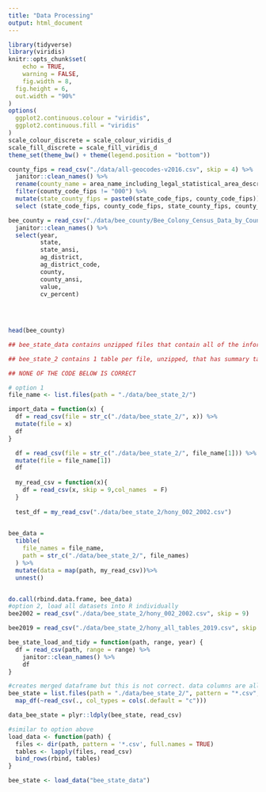 ```yaml
---
title: "Data Processing"
output: html_document
---
```


```r
library(tidyverse)
library(viridis)
knitr::opts_chunk$set(
	echo = TRUE,
	warning = FALSE,
	fig.width = 8, 
  fig.height = 6,
  out.width = "90%"
)
options(
  ggplot2.continuous.colour = "viridis",
  ggplot2.continuous.fill = "viridis"
)
scale_colour_discrete = scale_colour_viridis_d
scale_fill_discrete = scale_fill_viridis_d
theme_set(theme_bw() + theme(legend.position = "bottom"))
```

```r
county_fips = read_csv("./data/all-geocodes-v2016.csv", skip = 4) %>%
  janitor::clean_names() %>%
  rename(county_name = area_name_including_legal_statistical_area_description) %>%
  filter(county_code_fips != "000") %>%
  mutate(state_county_fips = paste0(state_code_fips, county_code_fips)) %>%
  select (state_code_fips, county_code_fips, state_county_fips, county_name)
```

```r
bee_county = read_csv("./data/bee_county/Bee_Colony_Census_Data_by_County 2.csv") %>% 
  janitor::clean_names() %>% 
  select(year, 
         state, 
         state_ansi, 
         ag_district, 
         ag_district_code, 
         county, 
         county_ansi, 
         value, 
         cv_percent)

   
  
  
head(bee_county)
```

```r
## bee_state_data contains unzipped files that contain all of the information gathered in a year

## bee_state_2 contains 1 table per file, unzipped, that has summary table of honey producing colonies

## NONE OF THE CODE BELOW IS CORRECT

# option 1
file_name <- list.files(path = "./data/bee_state_2/") 

import_data = function(x) {
  df = read_csv(file = str_c("./data/bee_state_2/", x)) %>%
  mutate(file = x)
  df
}

  df = read_csv(file = str_c("./data/bee_state_2/", file_name[1])) %>%
  mutate(file = file_name[1])
  df
  
  my_read_csv = function(x){
    df = read_csv(x, skip = 9,col_names  = F)
  }
  
  test_df = my_read_csv("./data/bee_state_2/hony_002_2002.csv")
  

bee_data = 
  tibble(
    file_names = file_name,
    path = str_c("./data/bee_state_2/", file_names)
  ) %>% 
  mutate(data = map(path, my_read_csv))%>% 
  unnest()


do.call(rbind.data.frame, bee_data)
#option 2, load all datasets into R individually
bee2002 = read_csv("./data/bee_state_2/hony_002_2002.csv", skip = 9)

bee2019 = read_csv("./data/bee_state_2/hony_all_tables_2019.csv", skip = 9)

bee_state_load_and_tidy = function(path, range, year) {
  df = read_csv(path, range = range) %>%
    janitor::clean_names() %>%
    df
}

#creates merged dataframe but this is not correct. data columns are all shifted and wrong
bee_state = list.files(path = "./data/bee_state_2/", pattern = "*.csv", full.names = TRUE) %>%
  map_df(~read_csv(., col_types = cols(.default = "c"))) 

data_bee_state = plyr::ldply(bee_state, read_csv)

#similar to option above
load_data <- function(path) { 
  files <- dir(path, pattern = '*.csv', full.names = TRUE)
  tables <- lapply(files, read_csv)
  bind_rows(rbind, tables)
}

bee_state <- load_data("bee_state_data")

```



